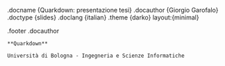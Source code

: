 .docname {Quarkdown: presentazione tesi}
.docauthor {Giorgio Garofalo}
.doctype {slides}
.doclang {italian}
.theme {darko} layout:{minimal}

.footer
    .docauthor

    **Quarkdown**

    Università di Bologna - Ingegneria e Scienze Informatiche

    